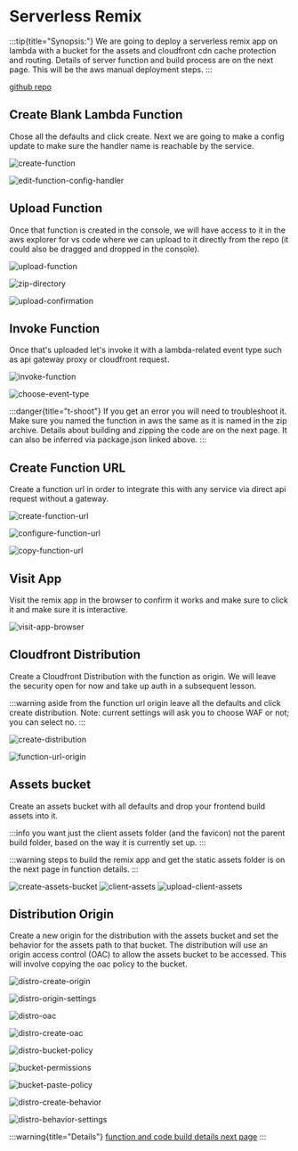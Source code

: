 # Serverless Remix

:::tip{title="Synopsis:"}
We are going to deploy a serverless remix app on lambda with a bucket for the assets and cloudfront cdn cache protection and routing. Details of server function and build process are on the next page. This will be the aws manual deployment steps.
:::

[github repo](https://github.com/bronifty/rspress-blog/tree/main/blog-app-examples/remix-lambda)

## Create Blank Lambda Function

Chose all the defaults and click create. Next we are going to make a config update to make sure the handler name is reachable by the service.

![create-function](./assets/create-function.png)

![edit-function-config-handler](./assets/edit-function-config-handler.png)

## Upload Function

Once that function is created in the console, we will have access to it in the aws explorer for vs code where we can upload to it directly from the repo (it could also be dragged and dropped in the console).

![upload-function](./assets/upload-function.png)

![zip-directory](./assets/zip-directory.png)

![upload-confirmation](./assets/upload-confirmation.png)

## Invoke Function

Once that's uploaded let's invoke it with a lambda-related event type such as api gateway proxy or cloudfront request.

![invoke-function](./assets/invoke-function.png)

![choose-event-type](./assets/choose-event-type.png)

:::danger{title="t-shoot"}
If you get an error you will need to troubleshoot it. Make sure you named the function in aws the same as it is named in the zip archive. Details about building and zipping the code are on the next page. It can also be inferred via package.json linked above.
:::

## Create Function URL

Create a function url in order to integrate this with any service via direct api request without a gateway.

![create-function-url](./assets/create-function-url.png)

![configure-function-url](./assets/configure-function-url.png)

![copy-function-url](./assets/copy-function-url.png)

## Visit App

Visit the remix app in the browser to confirm it works and make sure to click it and make sure it is interactive.

![visit-app-browser](./assets/visit-app-browser.png)

## Cloudfront Distribution

Create a Cloudfront Distribution with the function as origin. We will leave the security open for now and take up auth in a subsequent lesson.

:::warning
aside from the function url origin leave all the defaults and click create distribution. Note: current settings will ask you to choose WAF or not; you can select no.
:::

![create-distribution](./assets/create-distribution.png)

![function-url-origin](./assets/function-url-origin.png)

## Assets bucket

Create an assets bucket with all defaults and drop your frontend build assets into it.

:::info
you want just the client assets folder (and the favicon) not the parent build folder, based on the way it is currently set up.
:::

:::warning
steps to build the remix app and get the static assets folder is on the next page in function details.
:::

![create-assets-bucket](./assets/create-assets-bucket.png)
![client-assets](./assets/client-assets.png)
![upload-client-assets](./assets/upload-client-assets.png)

## Distribution Origin

Create a new origin for the distribution with the assets bucket and set the behavior for the assets path to that bucket. The distribution will use an origin access control (OAC) to allow the assets bucket to be accessed. This will involve copying the oac policy to the bucket.

![distro-create-origin](./assets/distro-create-origin.png)

![distro-origin-settings](./assets/distro-origin-settings.png)

![distro-oac](./assets/distro-oac.png)

![distro-create-oac](./assets/distro-create-oac.png)

![distro-bucket-policy](./assets/distro-bucket-policy.png)

![bucket-permissions](./assets/bucket-permissions.png)

![bucket-paste-policy](./assets/bucket-paste-policy.png)

![distro-create-behavior](./assets/distro-create-behavior.png)

![distro-behavior-settings](./assets/distro-behavior-settings.png)

:::warning{title="Details"}
[function and code build details next page](/scenarios/dynamic-hosting/function-details)
:::
